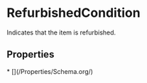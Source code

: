 # RefurbishedCondition

Indicates that the item is refurbished.

## Properties

<Grid>
* [](/Properties/Schema.org/)

</Grid>

